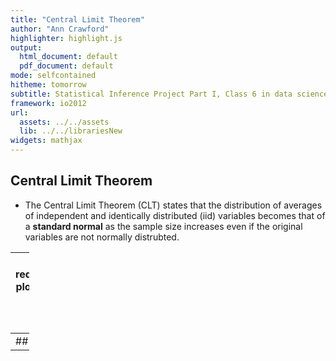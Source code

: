 ```yaml
---
title: "Central Limit Theorem"
author: "Ann Crawford"
highlighter: highlight.js
output:
  html_document: default
  pdf_document: default
mode: selfcontained
hitheme: tomorrow
subtitle: Statistical Inference Project Part I, Class 6 in data science series
framework: io2012
url:
  assets: ../../assets
  lib: ../../librariesNew
widgets: mathjax
---
```

## Central Limit Theorem 

- The Central Limit Theorem (CLT) states that the distribution of averages of independent and identically distributed (iid) variables becomes that of a **standard normal** as the sample size increases even if the original variables are not normally distrubted. 

---
##http://t-redactyl.io/blog/2016/02/creating-plots-in-r-using-ggplot2-part-7-histograms.html
## Example plotting means
### CTL demonstartion using 
```r
library(ggplot2)
lambda <- 0.2
m <- 40
n <- 10000 # sample size
mean1 <- 1/lambda
stddv <- 1/ lambda
mm <-data.frame((apply(matrix(rexp(m*n,lambda),nrow = n/m, ncol= n),1,mean)))
colnames(mm)= c("x")
    g <- ggplot(mm, aes(x = x))
    g <- g + geom_histogram(bins = 25) 
    g <- g + geom_vline(xintercept = 1/lambda, size = 2)
    g <- g + labs(title = paste('mu = 1/lambda =', 1/lambda ,' sample size = ', n))
    g
```
## Example plotting sd
### CTL demonstartion using 
```r
library(ggplot2)
lambda <- 0.2
m <- 40
n <- 10000 # sample size
mean1 <- 1/lambda
stddv <- 1/ lambda
mm <-data.frame((apply(matrix(rexp(m*n,lambda),nrow = n/m, ncol= n),1,sd)))
colnames(mm)= c("x")
    g <- ggplot(mm, aes(x = x))
    g <- g + geom_histogram(bins = 25) 
    g <- g + geom_vline(xintercept = 1/lambda, size = 2)
    g <- g + labs(title = paste('sd = 1/lambda =', 1/lambda ,' sample size = ', n))
    g
```
---
## Using manipulate
```
library(manipulate)
myHist <- function(mu){
  hist(galton$child,col="blue",breaks=100)
  lines(c(mu, mu), c(0, 150),col="red",lwd=5)
  mse <- mean((galton$child - mu)^2)
  text(63, 150, paste("mu = ", mu))
  text(63, 140, paste("Imbalance = ", round(mse, 2)))
}
manipulate(myHist(mu), mu = slider(62, 74, step = 0.5))
```

---
